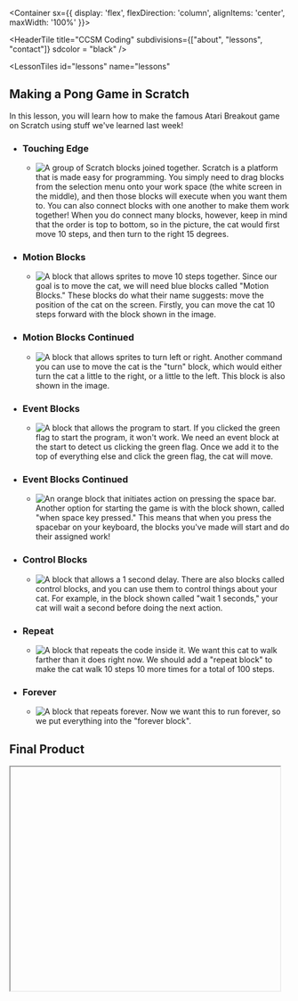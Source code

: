 
<Container sx={{
    display: 'flex',
    flexDirection: 'column',
    alignItems: 'center',
    maxWidth: '100%'
}}>

<HeaderTile 
  title="CCSM Coding" 
  subdivisions={["about", "lessons", "contact"]}
  sdcolor = "black"
/>

<LessonTiles
  id="lessons"
  name="lessons"
>

## Making a Pong Game in Scratch

In this lesson, you will learn how to make the famous Atari Breakout game on Scratch using stuff we've learned last week!

- ### Touching Edge
  - ![A group of Scratch blocks joined together.](/catmove/blockstogether.png)
    Scratch is a platform that is made easy for programming. You simply need to drag blocks from the selection menu onto your work space (the white screen in the middle), 
    and then those blocks will execute when you want them to. You can also connect blocks with one another to make them work together! When you do connect many blocks,
    however, keep in mind that the order is top to bottom, so in the picture, the cat would first move 10 steps, and then turn to the right 15 degrees. 
- ### Motion Blocks
  - ![A block that allows sprites to move 10 steps together.](/catmove/10step.png)
    Since our goal is to move the cat, we will need blue blocks called "Motion Blocks." These blocks do what their name suggests: move the position of the cat on the screen.
    Firstly, you can move the cat 10 steps forward with the block shown in the image.
- ### Motion Blocks Continued
  - ![A block that allows sprites to turn left or right.](/catmove/15deg.png)
    Another command you can use to move the cat is the "turn" block, which would either turn the cat a little to the right, or a little to the left. This block is
    also shown in the image.
- ### Event Blocks
  - ![A block that allows the program to start.](/catmove/flagstart.png)
    If you clicked the green flag to start the program, it won't work. We need an event block at the start to detect us clicking the green flag. Once we add it to the top of
    everything else and click the green flag, the cat will move.
- ### Event Blocks Continued
  - ![An orange block that initiates action on pressing the space bar.](/catmove/spacepressed.png)
    Another option for starting the game is with the block shown, called "when space key pressed." This means that when you press the spacebar on your keyboard,
    the blocks you've made will start and do their assigned work!
- ### Control Blocks
  - ![A block that allows a 1 second delay.](/catmove/wait.png)
    There are also blocks called control blocks, and you can use them to control things about your cat. For example, in the block shown called "wait 1 seconds,"
    your cat will wait a second before doing the next action.
- ### Repeat
  - ![A block that repeats the code inside it.](/catmove/repeat10.png)
    We want this cat to walk farther than it does right now. We should add a "repeat block" to make the cat walk 10 steps 10 more times for a total of 100 steps.
- ### Forever
  - ![A block that repeats forever.](/catmove/repeatforever.png)
    Now we want this to run forever, so we put everything into the "forever block".

## Final Product

<Iframe url="https://scratch.mit.edu/projects/421054540/embed"
        width="485px"
        height="402px"
        id="game"
        className="game"
        display="initial"
        />

</LessonTiles>

<ContactTile
  id="contact"
  name="contact"
>

- <a><FaInstagram/></a>
- <a><FaFacebook/></a>
- <a><FiMail/></a>

###### Built by Fragaria Webdev

</ContactTile>

</Container>
